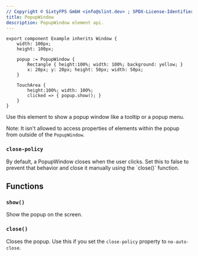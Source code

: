 ```yaml
---
// Copyright © SixtyFPS GmbH <info@slint.dev> ; SPDX-License-Identifier: MIT
title: PopupWindow
description: PopupWindow element api.
---
```



```slint
export component Example inherits Window {
    width: 100px;
    height: 100px;

    popup := PopupWindow {
        Rectangle { height:100%; width: 100%; background: yellow; }
        x: 20px; y: 20px; height: 50px; width: 50px;
    }

    TouchArea {
        height:100%; width: 100%;
        clicked => { popup.show(); }
    }
}
```

Use this element to show a popup window like a tooltip or a popup menu.

Note: It isn't allowed to access properties of elements within the popup from outside of the `PopupWindow`.

### `close-policy`
<SlintProperty propName="close-policy" typeName="PopupClosePolicy"/>
By default, a PopupWindow closes when the user clicks. Set this to false to prevent that behavior and close it manually using the `close()` function.

## Functions

### `show()`
Show the popup on the screen.

### `close()`
Closes the popup. Use this if you set the `close-policy` property to `no-auto-close`.
